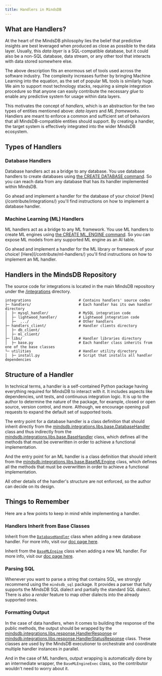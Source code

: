 ```yaml
---
title: Handlers in MindsDB
---
```


## What are Handlers?

At the heart of the MindsDB philosophy lies the belief that predictive insights are best leveraged when produced as close as possible to the data layer. Usually, this *data layer* is a SQL-compatible database, but it could also be a non-SQL database, data stream, or any other tool that interacts with data stored somewhere else.

The above description fits an enormous set of tools used across the software industry. The complexity increases further by bringing Machine Learning into the equation, as the set of popular ML tools is similarly huge. We aim to support most technology stacks, requiring a simple integration procedure so that anyone can easily contribute the necessary *glue* to enable any predictive system for usage within data layers.

This motivates the concept of *handlers*, which is an abstraction for the two types of entities mentioned above: *data layers* and *ML frameworks*. Handlers are meant to enforce a common and sufficient set of behaviors that all MindsDB-compatible entities should support. By creating a handler, the target system is effectively integrated into the wider MindsDB ecosystem.

## Types of Handlers

### Database Handlers

Database handlers act as a bridge to any database. You use database handlers to create databases using [the CREATE DATABASE command](/sql/create/databases/). So you can reach data from any database that has its handler implemented within MindsDB.

<Tip>
Go ahead and implement a handler for the database of your choice! [Here](/contribute/integrations/) you'll find instructions on how to implement a database handler.
</Tip>

### Machine Learning (ML) Handlers

ML handlers act as a bridge to any ML framework. You use ML handlers to create ML engines using [the CREATE ML_ENGINE command](/sql/create/ml-engine/). So you can expose ML models from any supported ML engine as an AI table.

<Tip>
Go ahead and implement a handler for the ML library or framework of your choice! [Here](/contribute/ml-handlers/) you'll find instructions on how to implement an ML handler.
</Tip>

## Handlers in the MindsDB Repository

The source code for integrations is located in the main MindsDB repository under the [/integrations](https://github.com/mindsdb/mindsdb/tree/staging/mindsdb/integrations) directory.

```
integrations                      # Contains handlers' source codes
├─ handlers/                      # Each handler has its own handler directory
│  ├─ mysql_handler/              # MySQL integration code
│  ├─ lightwood_handler/          # Lightwood integration code
│  ├─  .../                       # Other handlers
├─ handlers_client/               # Handler clients directory
│  ├─ db_client/              
│  ├─ ml_client/              
├─ libs/                          # Handler libraries directory
│  ├─ base.py                     # Each handler class inherits from one of the base classes
└─ utilities                      # Handler utility directory
│  ├─ install.py                  # Script that installs all handler dependencies
```

## Structure of a Handler

In technical terms, a handler is a self-contained Python package having everything required for MindsDB to interact with it. It includes aspects like dependencies, unit tests, and continuous integration logic. It is up to the author to determine the nature of the package, for example, closed or open source, version control, and more. Although, we encourage opening pull requests to expand the default set of supported tools.

The entry point for a database handler is a class definition that should inherit directly from the [mindsdb.integrations.libs.base.DatabaseHandler](https://github.com/mindsdb/mindsdb/blob/staging/mindsdb/integrations/libs/base.py#L102) class and thus indirectly from the [mindsdb.integrations.libs.base.BaseHandler](https://github.com/mindsdb/mindsdb/blob/staging/mindsdb/integrations/libs/base.py#L8) class, which defines all the methods that must be overwritten in order to achieve a functional implementation.

And the entry point for an ML handler is a class definition that should inherit from the [mindsdb.integrations.libs.base.BaseMLEngine](https://github.com/mindsdb/mindsdb/blob/staging/mindsdb/integrations/libs/base.py#L122) class, which defines all the methods that must be overwritten in order to achieve a functional implementation.

<Note>
All other details of the handler's structure are not enforced, so the author can decide on its design.
</Note>

## Things to Remember

Here are a few points to keep in mind while implementing a handler.

### Handlers Inherit from Base Classes

Inherit from the [`DatabaseHandler`](https://github.com/mindsdb/mindsdb/blob/staging/mindsdb/integrations/libs/base.py#L102) class when adding a new database handler. For more info, visit our [doc page here](/contribute/integrations/).

Inherit from the [`BaseMLEngine`](https://github.com/mindsdb/mindsdb/blob/staging/mindsdb/integrations/libs/base.py#L122) class when adding a new ML handler. For more info, visit our [doc page here](/contribute/ml-handlers/).

### Parsing SQL

Whenever you want to parse a string that contains SQL, we strongly recommend using the `mindsdb_sql` package. It provides a parser that fully supports the MindsDB SQL dialect and partially the standard SQL dialect. There is also a *render* feature to map other dialects into the already supported ones.

### Formatting Output

In the case of data handlers, when it comes to building the response of the public methods, the output should be wrapped by the [mindsdb.integrations.libs.response.HandlerResponse](https://github.com/mindsdb/mindsdb/blob/staging/mindsdb/integrations/libs/response.py#L7) or [mindsdb.integrations.libs.response.HandlerStatusResponse](https://github.com/mindsdb/mindsdb/blob/staging/mindsdb/integrations/libs/response.py#L32) class. These classes are used by the MindsDB executioner to orchestrate and coordinate multiple handler instances in parallel.

And in the case of ML handlers, output wrapping is automatically done by an intermediate wrapper, the `BaseMLEngineExec` class, so the contributor wouldn't need to worry about it.
